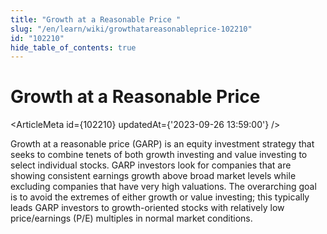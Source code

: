 ```yaml
---
title: "Growth at a Reasonable Price "
slug: "/en/learn/wiki/growthatareasonableprice-102210"
id: "102210"
hide_table_of_contents: true
---
```



# Growth at a Reasonable Price 

<ArticleMeta id={102210} updatedAt={'2023-09-26 13:59:00'} />
<div className='border-solid border-b border-t-0 my-4 border-[var(--ifm-color-gray-300)]' />

Growth at a reasonable price (GARP) is an equity investment strategy that seeks to combine tenets of both growth investing and value investing to select individual stocks. GARP investors look for companies that are showing consistent earnings growth above broad market levels while excluding companies that have very high valuations. The overarching goal is to avoid the extremes of either growth or value investing; this typically leads GARP investors to growth-oriented stocks with relatively low price/earnings (P/E) multiples in normal market conditions.
